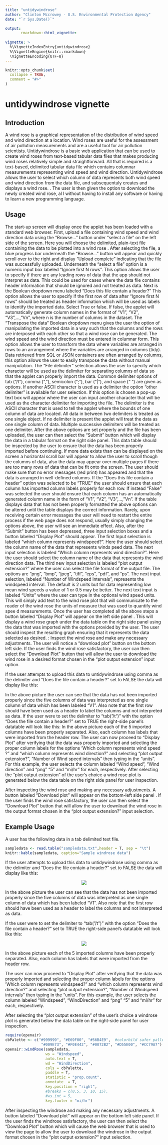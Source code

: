 ```yaml
---
title: "untidywindrose"
author: "Clinton Mccrowey - U.S. Environmental Protection Agency"
date: "`r Sys.Date()`"

output:
       rmarkdown::html_vignette:
      
vignette: >
  %\VignetteIndexEntry{untidywindrose} 
  %\VignetteEngine{knitr::rmarkdown} 
  \VignetteEncoding{UTF-8}
---
```


```r
knitr::opts_chunk$set(
  collapse = TRUE,
  comment = "#>"
)
```
# untidywindrose vignette
## Introduction

A wind rose is a graphical representation of the distribution of wind speed  and wind direction at a location. Wind roses  are useful for the assessment of air pollution measurements and are a useful tool for air pollution scientists. Untidywindrose is a  basic web application that can be used to create wind roses  from text-based  tabular data files that makes producing wind roses  relatively simple and straightforward. All that is required is a text-based,  delimited tabular data file which contains columnar measurements representing wind speed  and wind direction. Untidywindrose allows the user to select which column of data represents both wind speed  and wind direction from the data file, and subsequentuly creates and displays a wind rose.  . The user is then given the option to download the newly created wind rose, al l without having to install any software or having to learn a new programming language.


<!-- Vignettes are long form documentation commonly included in packages. Because they are part of the distribution of the package, they need to be as compact as possible. The `html_vignette` output type provides a custom style sheet (and tweaks some options) to ensure that the resulting html is as small as possible. The `html_vignette` format: -->

<!-- - Never uses retina figures -->
<!-- - Has a smaller default figure size -->
<!-- - Uses a custom CSS stylesheet instead of the default Twitter Bootstrap style -->

## Usage

The start-up screen will display once the applet has been loaded with a standard web browser. First, upload a file containing wind speed and wind direction data using the “Browse…” button under “select a file” on the left side of the screen. Here you will choose the delimited, plain-text file containing  the data  to be plotted into a wind rose .
After selecting the file, a blue progress bar underneath the “Browse…” button will appear and quickly scroll over to the right and display “Upload complete” indicating that the file was successfully uploaded.
Underneath the “select a file” option is a numeric input box  labeled “Ignore first N rows”. This option allows the user to specify if there are any leading rows of data that the app should not interpret as data. This could be used for  cases where the data file contains header information that should be ignored and not treated as data.
Next is the Boolean dropdown  menu labeled “Does this file contain a header?” This option allows the user to specify if the first row of data after “Ignore first N rows” should be treated as header information which will be used as labels to identify the imported data. Select True or false. If false,  the applet will automatically generate column names in the format of “V1”, “V2”, “V3”,…,“Vn”, where n is the number of columns in the dataset.
The “Transpose the data” Boolean dropdown  menu gives the user the option of manipulating the imported data in a way such that the columns and the rows are interposed with each other so that a wind rose  can be generated. The wind speed and the wind direction must be entered in columnar form. This option allows the user to transform the data where variables are arranged in rows to an arrangement where the variables are arranged in columns (tidy).  Data retrieved from SQL or JSON containers are often arranged by columns, this option allows the user to easily transpose the data without manual manipulation.
The “File delimiter” selection allows the user to specify which character will be used as the delimiter for separating columns of data so that the applet can properly import the data. Common delimiter options of tab (“/t”), comma (“,”), semicolon (“;”), bar (“|”), and space (“ “) are given as options. If another ASCII character is used as a delimiter the option “other delimiter” is available for user selection. If this option is chosen a pop-up text box will appear where the user can input another character that will be used as the character delimiter for importing the file. The delimiter is the ASCII  character that is used to tell the applet where the bounds of one column of data are located. All data in between two delimiters is treated as one single object. If no delimiter is present the applet will treat the data as one single column of data. Multiple successive delimiters will be treated as one delimiter.
After the above options are set properly and the file has been uploaded, the user can then select the “Submit” button  which will display the data in a tabular format on the right side  panel. This data table should be inspected by the user to ensure that the data has been properly imported  before continuing. If more data exists than  can be displayed on the screen a horizontal scroll bar will appear to allow the user to scroll though the columns of data, also the data may appear over multiple pages if there  are too many rows of data that can be fit onto the screen. The user should make sure that no error messages (red print) has appeared and that the data is arranged in well-defined columns. If the “Does this file contain a header” option was selected to be “TRUE” the user should ensure that each column has imported column labels properly for each row. If instead “False” was selected the user should ensure that each column has an automatically generated column name in the form of “V1”, “V2”, “V3”,…,”Vn”. If the table  displays data that has not been properly formatted the above options can be altered until the table  displays the correct information. Rarely, upon receiving certain error messages  the user will need to restart the entire process if the web page does not respond, usually simply changing the options above, the user will see an immediate effect. 
Also,  after the “Submit” button has been depressed,  three input selection boxes and a button labeled “Display Plot” should appear.
The first Input selection is labeled “which column represents windspeed?”. Here the user should select the column name of the data that represents winds peed  data.
The next input selection is labeled “Which column represents wind direction?”. Here the user should select the column name of the data that represents the wind direction data.
The third new input selection is labeled “plot output extension?” where the user can select the file format of the output file. The options are “png”, “bmp”, “jpeg”, “tiff”, “eps”, “pdf”, and “ps”.
The next input selection, labeled “Number of Windspeed intervals ”, represents the windspeed interval. The default is 2 units but for data representing low mean wind speeds a value of 1 or 0.5 may be better.
The next text input is labeled “Units” where the user can type in the optional wind speed units. This will simply add text to the wind rose  plot that will communicate to the reader of the wind rose  the units of measure that was used to quantify wind spee d measurements.
Once the user has completed all the above steps a button labeled “Display Plot” will appear on the left side panel . This will display a wind rose  graph under the data table on the right side panel  using the data that was imported with the options provided by the user. The user should inspect the resulting graph ensuring that it represents the data selected as desired.
:  Inspect the wind rose and make any necessary adjustments.  The user will notice a “download plot” button on the bottom left side. If the user finds the wind rose  satisfactory, the user can then select the “Download Plot” button  that will allow the user to download the wind rose in a desired format chosen in the “plot output extension” input option.

If the user attempts to upload this data to untidywindrose using comma as the delimiter and “Does the file contain a header?” set to FALSE the data will display like this:

In the above picture the user can see that the data has not been imported properly since the five columns of data was interpreted as one single column of data which has been labeled “V1”. Also note that the first row should have been used as a header to label the columns and not interpreted as data.
If the user were to set the delimiter to “tab(”/t“)” with the option “Does the file contain a header?” set to TRUE the right-side panel’s datatable will look like this:
In the above picture each of the 5 imported columns have been properly separated. Also, each column has labels that were imported from the header row.
The user can now proceed to “Display Plot” after verifying that the data was properly imported and selecting the proper column labels for the options ’Which column represents wind speed ?" and “which column represents wind direction?” and selecting “plot output extension?”, “Number of Wind speed  intervals” then typing in the “units”. For this example, the user selects the column labeled “Wind speed”, “Wind direction ” and “png” “5” and “mi/hr” for each, respectively.
After selecting the “plot output extension” of the user’s choice a wind rose  plot is generated below the data table on the right side panel  for user inspection.

After inspecting the wind rose  and making any necessary adjustments. A button labeled “Download plot” will appear on the bottom-left side panel . If the user finds the wind rose  satisfactory, the user can then select the “Download Plot” button  that will allow the user to download the wind rose
in the output format chosen in the “plot output extension?” input selection.


## Example Usage
A user has the following data in a tab delimited text file.
```r
sampledata <- read.table("sampledata.txt",header = T, sep = "\t")
knitr::kable(sampledata, caption="Sample windrose data")
```

If the user attempts to upload this data to untidywindrose using comma as the delimiter and "Does the file contain a header?" set to FALSE the data will display like this:

<center>![](badimport1.jpg)</center>

In the above picture the user can see that the data has not been imported properly since the five columns of data was interpreted as one single column of data which has been labeled "V1".  Also note that the first row should have been used as a header to label the columns and not interpreted as data.

If the user were to set the delimiter to "tab("/t")" with the option "Does the file contain a header?" set to TRUE the right-side panel's datatable will look like this:

<center>![](goodimport1.jpg)</center>

In the above picture each of the 5 imported columns have been properly separated. Also, each column has labels that were imported from the header row.

The user can now proceed to "Display Plot" after verifying that the data was properly imported and selecting the proper column labels for the options 'Which column represents windspeed?" and "which column represents wind direction?" and selecting "plot output extension?", "Number of Windspeed intervals" then typing in the "units".  For this example, the user selects the column labeled "Windspeed", "WindDirection" and "png" "5" and "mi/hr" for each, respectively.

After selecting the "plot output extension" of the user's choice a windrose plot is generated below the data table on the right-side panel for user inspection.

```r
require(openair)
cbPalette <- c("#999999", "#E69F00", "#56B4E9",  #colorbild safer pallette
                "#009E73", "#F0E442", "#0072B2", "#D55E00", "#CC79A7")
openair::windRose(sampledata,
                  ws = "Windspeed",
                  auto.text = T,
                  wd = "WindDirection",
                  cols = cbPalette,
                  paddle = T,
                  statistic = "prop.count",
                  annotate  = T,
                  key.position = "right",
                  #breaks = c(0.5, 3, 10, 15),
                  #ws.int = 5,
                  key.footer = "mi/hr")
```

After inspecting the windrose and making any necessary adjustments. A button labeled “Download plot” will appear on the bottom left side panel. If the user finds the windrose satisfactory, the user can then select the “Download Plot” button which will cause the web browser that is used to view the page to allow the user to download the windrose in the output format chosen in the “plot output extension?” input selection.
